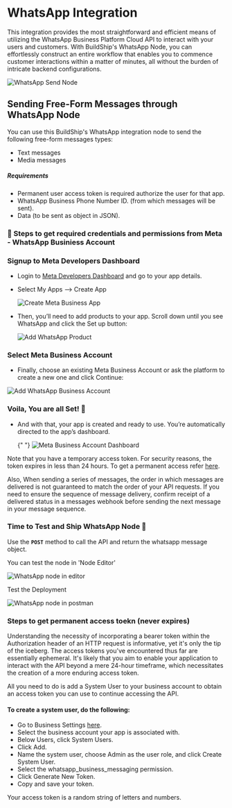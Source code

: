 
# WhatsApp Integration

This integration provides the most straightforward and efficient means of utilizing the WhatsApp Business Platform Cloud API to interact with your users and customers.
With BuildShip's WhatsApp Node, you can effortlessly construct an entire workflow that enables you to commence customer interactions within a matter of minutes, all without the burden of intricate backend configurations.

<Image src={whatsappBanner} alt="WhatsApp Send Node" width={1200} />

## Sending Free-Form Messages through WhatsApp Node

You can use this BuildShip's WhatsApp integration node to send the following free-form messages types:

- Text messages
- Media messages

##### Requirements

- Permanent user access token is required authorize the user for that app.
- WhatsApp Business Phone Number ID. (from which messages will be sent).
- Data (to be sent as object in JSON).

### 📝 Steps to get required credentials and permissions from Meta - WhatsApp Businiess Account

<Steps>

### Signup to Meta Developers Dashboard

- Login to [Meta Developers Dashboard](https://developers.facebook.com/) and go to your app details.
- Select My Apps --> Create App

  <Image src={creteApp} alt="Create Meta Business App" width={800} />

- Then, you’ll need to add products to your app. Scroll down until you see WhatsApp and click the Set up button:

  <Image src={addProduct} alt="Add WhatsApp Product" width={800} />

### Select Meta Business Account

- Finally, choose an existing Meta Business Account or ask the platform to create a new one and click Continue:
<div class = "flex justify-center">
  <Image src={metaAccount} alt="Add WhatsApp Business Account" width={400} />
</div>

### Voila, You are all Set! 🎉

- And with that, your app is created and ready to use. You’re automatically directed to the app’s dashboard.

  {" "}
  <Image src={dashboard} alt="Meta Business Account Dashboard" width={800} />

</Steps>

  <Callout emoji="💡">

  Note that you have a temporary access token. For security reasons, the token expires in less than 24 hours. To get a permanent access refer [here](#steps-to-get-permanent-access-toekn-never-expires).

  </Callout>

Also, When sending a series of messages, the order in which messages are delivered is not guaranteed to match the order of your API requests. 
If you need to ensure the sequence of message delivery, confirm receipt of a delivered status in a messages webhook before sending the next message in your message sequence. 

### Time to Test and Ship WhatsApp Node 🚀

Use the **```POST```** method to call the API and return the whatsapp message object.

You can test the node in 'Node Editor'

  <Image src={testNode} alt="WhatsApp node in editor" width={800} />

Test the Deployment

  <Image src={testPost} alt="WhatsApp node in postman" width={800} />

### Steps to get permanent access toekn (never expires) 
Understanding the necessity of incorporating a bearer token within the Authorization header of an HTTP request is informative, yet it's only the tip of the iceberg. The access tokens you've encountered thus far are essentially ephemeral. 
It's likely that you aim to enable your application to interact with the API beyond a mere 24-hour timeframe, which necessitates the creation of a more enduring access token.

All you need to do is add a System User to your business account to obtain an access token you can use to continue accessing the API. 

#### To create a system user, do the following:

- Go to Business Settings [here](https://developers.facebook.com/micro_site/url/?click_creative_path[0]=link&ums_creative_detail=link%26device_type%3Ddesktop&click_from_context_menu=true&country=IN&destination=https%3A%2F%2Fbusiness.facebook.com%2Fsettings&event_type=click&last_nav_impression_id=0AEeFjch8mUN92OaY&max_percent_page_viewed=90&max_viewport_height_px=984&max_viewport_width_px=1850&orig_request_uri=https%3A%2F%2Fdevelopers.facebook.com%2Fblog%2Fpost%2F2022%2F12%2F05%2Fauth-tokens%2F&region=apac&scrolled=true&session_id=1VV5dHDVNht7DIriz&site=developers&extra_data[create_type]=link&extra_data[create_type_detail]=&extra_data[creative_detail]=link%26device_type%3Ddesktop).
- Select the business account your app is associated with.
- Below Users, click System Users.
- Click Add.
- Name the system user, choose Admin as the user role, and click Create System User.
- Select the whatsapp_business_messaging permission.
- Click Generate New Token.
- Copy and save your token.

Your access token is a random string of letters and numbers.

